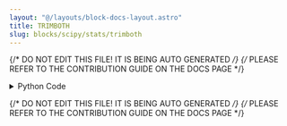 ```yaml
---
layout: "@/layouts/block-docs-layout.astro"
title: TRIMBOTH
slug: blocks/scipy/stats/trimboth
---
```


{/* DO NOT EDIT THIS FILE! IT IS BEING AUTO GENERATED */}
{/* PLEASE REFER TO THE CONTRIBUTION GUIDE ON THE DOCS PAGE */}


<PythonDocsDisplay docstring={docstring} />

<details>
<summary>Python Code</summary>

```python
from flojoy import OrderedPair, flojoy, Matrix, Scalar
import numpy as np
from collections import namedtuple
from typing import Literal

import scipy.stats


@flojoy
def TRIMBOTH(
    default: OrderedPair | Matrix,
    proportiontocut: float = 0.1,
    axis: int = 0,
) -> OrderedPair | Matrix | Scalar:
    """The TRIMBOTH node is based on a numpy or scipy function.

    The description of that function is as follows:

        Slice off a proportion of items from both ends of an array.

        Slice off the passed proportion of items from both ends of the passed array
        (i.e., with 'proportiontocut' = 0.1, slices leftmost 10% and rightmost 10% of scores).
        The trimmed values are the lowest and highest ones.
        Slice off less if proportion results in a non-integer slice index (i.e. conservatively slices off 'proportiontocut').

    Parameters
    ----------
    a : array_like
        Data to trim.
    proportiontocut : float
        Proportion (in range 0-1) of total data set to trim of each end.
    axis : int or None, optional
        Axis along which to trim data.
        Default is 0.
        If None, compute over the whole array 'a'.

    Returns
    -------
    DataContainer
        type 'ordered pair', 'scalar', or 'matrix'
    """

    result = scipy.stats.trimboth(
        a=default.y,
        proportiontocut=proportiontocut,
        axis=axis,
    )

    if isinstance(result, np.ndarray):
        result = OrderedPair(x=default.x, y=result)
    else:
        assert isinstance(
            result, np.number | float | int
        ), f"Expected np.number, float or int for result, got {type(result)}"
        result = Scalar(c=float(result))

    return result

```

[Find this Flojoy Block on GitHub](https://github.com/flojoy-ai/blocks/blob/main/blocks/SCIPY/STATS/TRIMBOTH/TRIMBOTH.py)

</details>

{/* DO NOT EDIT THIS FILE! IT IS BEING AUTO GENERATED */}
{/* PLEASE REFER TO THE CONTRIBUTION GUIDE ON THE DOCS PAGE */}
